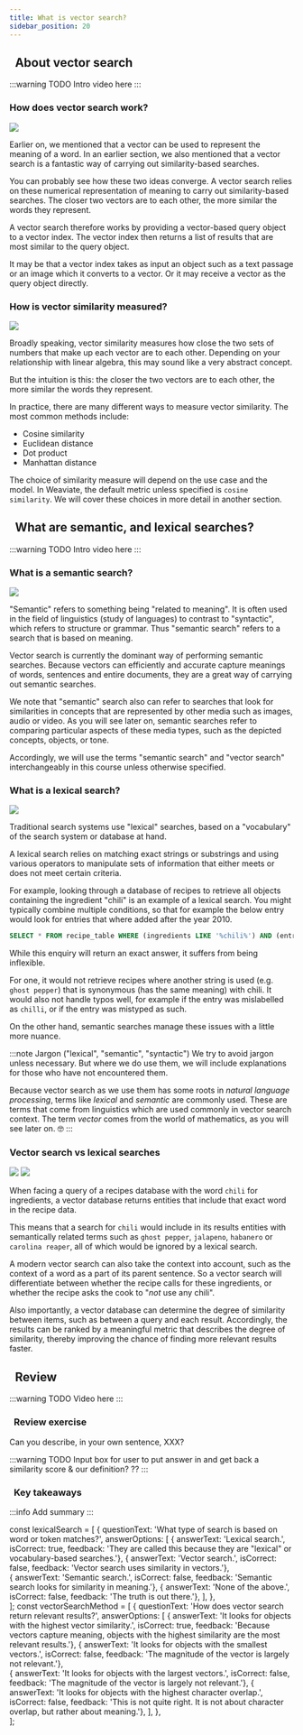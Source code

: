 ```yaml
---
title: What is vector search?
sidebar_position: 20
---
```


## <i class="fa-solid fa-square-chevron-right"></i>&nbsp;&nbsp;About vector search

:::warning TODO
Intro video here
:::

### How does vector search work?

![](../../tmp_images/person_holding_a_magnifying_glass_in_front_of_a_big_pile_of_numbers_1.jpg)

Earlier on, we mentioned that a vector can be used to represent the meaning of a word. In an earlier section, we also mentioned that a vector search is a fantastic way of carrying out similarity-based searches. 

You can probably see how these two ideas converge. A vector search relies on these numerical representation of meaning to carry out similarity-based searches. The closer two vectors are to each other, the more similar the words they represent.

A vector search therefore works by providing a vector-based query object to a vector index. The vector index then returns a list of results that are most similar to the query object.

It may be that a vector index takes as input an object such as a text passage or an image which it converts to a vector. Or it may receive a vector as the query object directly. 

### How is vector similarity measured?

![](../../tmp_images/scale_of_justice_with_words_on_either_side_0.jpg)

Broadly speaking, vector similarity measures how close the two sets of numbers that make up each vector are to each other. Depending on your relationship with linear algebra, this may sound like a very abstract concept. 

But the intuition is this: the closer the two vectors are to each other, the more similar the words they represent.

In practice, there are many different ways to measure vector similarity. The most common methods include: 
- Cosine similarity
- Euclidean distance
- Dot product
- Manhattan distance

The choice of similarity measure will depend on the use case and the model. In Weaviate, the default metric unless specified is `cosine similarity`. We will cover these choices in more detail in another section.

## <i class="fa-solid fa-square-chevron-right"></i>&nbsp;&nbsp;What are semantic, and lexical searches?

:::warning TODO
Intro video here
:::

### What is a semantic search?

![](../../tmp_images/confused_people_looking_at_two_similar_piles_of_documents__1.jpg)

"Semantic" refers to something being "related to meaning". It is often used in the field of linguistics (study of languages) to contrast to "syntactic", which refers to structure or grammar. Thus "semantic search" refers to a search that is based on meaning.

Vector search is currently the dominant way of performing semantic searches. Because vectors can efficiently and accurate capture meanings of words, sentences and entire documents, they are a great way of carrying out semantic searches. 

We note that "semantic" search also can refer to searches that look for similarities in concepts that are represented by other media such as images, audio or video. As you will see later on, semantic searches refer to comparing particular aspects of these media types, such as the depicted concepts, objects, or tone.

Accordingly, we will use the terms "semantic search" and "vector search" interchangeably in this course unless otherwise specified.

### What is a lexical search?

![](../../tmp_images/person_holding_a_magnifying_glass_in_front_of_a_big_pile_of_words_1.jpg)

Traditional search systems use "lexical" searches, based on a "vocabulary" of the search system or database at hand.

A lexical search relies on matching exact strings or substrings and using various operators to manipulate sets of information that either meets or does not meet certain criteria. 

For example, looking through a database of recipes to retrieve all objects containing the ingredient "chili" is an example of a lexical search. You might typically combine multiple conditions, so that for example the below entry would look for entries that where added after the year 2010.

```sql
SELECT * FROM recipe_table WHERE (ingredients LIKE '%chili%') AND (entry_year > 2010)
```

While this enquiry will return an exact answer, it suffers from being  inflexible. 

For one, it would not retrieve recipes where another string is used (e.g. `ghost pepper`) that is synonymous (has the same meaning) with chili. It would also not handle typos well, for example if the entry was mislabelled as `chilli`, or if the entry was mistyped as such. 

On the other hand, semantic searches manage these issues with a little more nuance.

:::note Jargon ("lexical", "semantic", "syntactic")
We try to avoid jargon unless necessary. But where we do use them, we will include explanations for those who have not encountered them.

Because vector search as we use them has some roots in *natural language processing*, terms like *lexical* and *semantic* are commonly used. These are terms that come from linguistics which are used commonly in vector search context. The term *vector* comes from the world of mathematics, as you will see later on. 🤓
:::

### Vector search vs lexical searches

![](../../tmp_images/person_holding_a_magnifying_glass_in_front_of_a_big_pile_of_numbers_1.jpg)
![](../../tmp_images/person_holding_a_magnifying_glass_in_front_of_a_big_pile_of_words_1.jpg)

When facing a query of a recipes database with the word `chili` for ingredients, a vector database returns entities that include that exact word in the recipe data. 

This means that a search for `chili` would include in its results entities with semantically related terms such as `ghost pepper`, `jalapeno`, `habanero` or `carolina reaper`, all of which would be ignored by a lexical search.

A modern vector search can also take the context into account, such as the context of a word as a part of its parent sentence. So a vector search will differentiate between whether the recipe calls for these ingredients, or whether the recipe asks the cook to "*not* use any chili". 

Also importantly, a vector database can determine the degree of similarity between items, such as between a query and each result. Accordingly, the results can be ranked by a meaningful metric that describes the degree of similarity, thereby improving the chance of finding more relevant results faster.

<Quiz questions={lexicalSearch} />

<Quiz questions={vectorSearchMethod} />

## <i class="fa-solid fa-square-chevron-right"></i>&nbsp;&nbsp;Review

:::warning TODO
Video here
:::

### <i class="fa-solid fa-pen-to-square"></i>&nbsp;&nbsp;Review exercise

Can you describe, in your own sentence, XXX?

:::warning TODO
Input box for user to put answer in and get back a similarity score & our definition?
??
:::

### <i class="fa-solid fa-lightbulb-on"></i>&nbsp;&nbsp;Key takeaways

:::info
Add summary
:::

const lexicalSearch = [
  {
    questionText: 'What type of search is based on word or token matches?',
    answerOptions: [
      { answerText: 'Lexical search.', isCorrect: true, feedback: 'They are called this because they are "lexical" or vocabulary-based searches.'},
      { answerText: 'Vector search.', isCorrect: false, feedback: 'Vector search uses similarity in vectors.'},   
      { answerText: 'Semantic search.', isCorrect: false, feedback: 'Semantic search looks for similarity in meaning.'},
      { answerText: 'None of the above.', isCorrect: false, feedback: 'The truth is out there.'},
    ],
  },     
];
const vectorSearchMethod = [
  {
    questionText: 'How does vector search return relevant results?',
    answerOptions: [
      { answerText: 'It looks for objects with the highest vector similarity.', isCorrect: true, feedback: 'Because vectors capture meaning, objects with the highest similarity are the most relevant results.'},
      { answerText: 'It looks for objects with the smallest vectors.', isCorrect: false, feedback: 'The magnitude of the vector is largely not relevant.'},   
      { answerText: 'It looks for objects with the largest vectors.', isCorrect: false, feedback: 'The magnitude of the vector is largely not relevant.'},
      { answerText: 'It looks for objects with the highest character overlap.', isCorrect: false, feedback: 'This is not quite right. It is not about character overlap, but rather about meaning.'},
    ],
  },     
];
